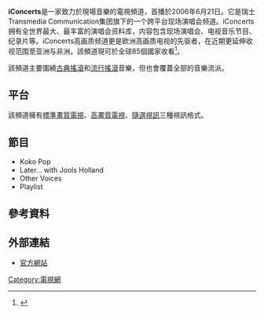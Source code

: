 {{primarysources|time=2016-11-01T23:41:18+00:00}}
{{Infobox TV channel
|name=Stingray Concerts
|owned=Transmedia Communications SA
|logofile=<!-- 檔案不存在 Stingray Concerts.png ，可從英文維基百科取得 -->
|launch=2006年6月21日
|broadcast area=[[亞洲|亞洲]]<br>[[中東|中東]]<br>[[非洲|非洲]]<br>[[歐洲|歐洲]]
|language=英語
|closed date=
|picture format=[[4:3|4:3]] [[576i|576i]]（[[標準畫質電視|標準畫質電視]]）<br> [[16:9|16:9]] [[1080p|1080p]]（[[高畫質電視|高畫質電視]]）
|headquarters=[[日內瓦|日內瓦]]
|web={{URL|https://www3.iconcerts.com/zh-hans/|iconcerts.com}}
|slogan=100% Live Music
}}

'''iConcerts'''是一家致力於現場音樂的電視頻道，首播於2006年6月21日。它是瑞士Transmedia Communication集团旗下的一个跨平台现场演唱会频道。iConcerts拥有全世界最大、最丰富的演唱会资料库，内容包含现场演唱会、电视音乐节目、纪录片等。iConcerts高画质频道更是欧洲高画质电视的先驱者，在近期更延伸收视范围至亚洲与非洲，該頻道現可於全球85個國家收看<ref>{{Cite web|url=http://www3.iconcerts.com/zh-hans/corporate|title=关于我们|accessdate=2016-11-01|work=www3.iconcerts.com}}</ref>。 

該頻道主要圍繞[[古典搖滾|古典搖滾]]和[[流行搖滾|流行搖滾]]音樂，但也會覆蓋全部的音樂流派。

== 平台 ==
該頻道擁有[[標準畫質電視|標準畫質電視]]、[[高畫質電視|高畫質電視]]、[[隨選視訊|隨選視訊]]三種視訊格式。 

== 節目 ==
* Koko Pop
* Later... with Jools Holland
* Other Voices
* Playlist

== 參考資料 ==
{{Reflist}}

== 外部連結 ==
* [https://www3.iconcerts.com/zh-hans/ 官方網站]

[[Category:電視網|Category:電視網]]